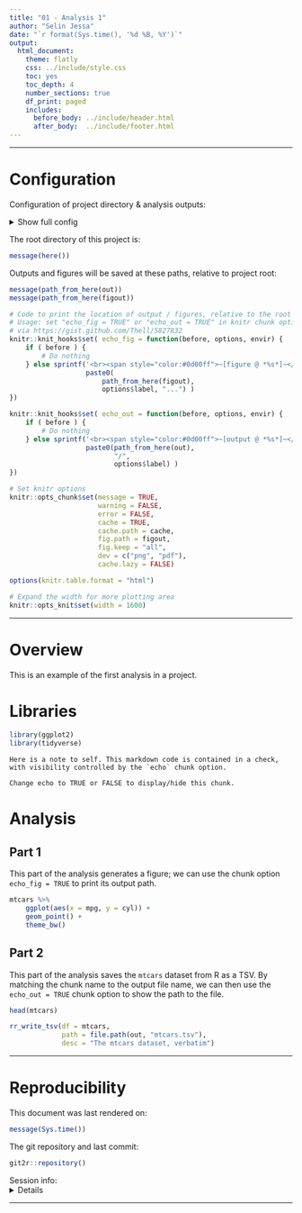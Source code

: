 ```yaml
---
title: "01 - Analysis 1"
author: "Selin Jessa"
date: "`r format(Sys.time(), '%d %B, %Y')`"
output:
  html_document:
    theme: flatly
    css: ../include/style.css
    toc: yes
    toc_depth: 4
    number_sections: true
    df_print: paged
    includes:
      before_body: ../include/header.html
      after_body:  ../include/footer.html
---
```


<!-- FRONT MATTER -->

<!-- Load custom CSS/JS for code folding -->
<link rel="stylesheet" type="text/css" href="../include/hideOutput.css">
<script src="../include/hideOutput.js"></script>

***

# Configuration

Configuration of project directory & analysis outputs:

<details><summary>Show full config</summary>

```r

library(here)
source(here("rr_helpers.R"))

# Set up outputs

# ...determines name of the subfolder of `outputs` and `figures`
doc_id     <- "01"

# ...specify where to save outputs
out        <- here("output", doc_id); dir.create(out, recursive = TRUE)
figout     <- here("figures", doc_id, "/")
cache      <- paste0("~/tmp/", basename(here()), "/", doc_id, "/")

```

</details>

The root directory of this project is:

```r

message(here())

```

Outputs and figures will be saved at these paths, relative to project root:

```r

message(path_from_here(out))
message(path_from_here(figout))

```

```r

# Code to print the location of output / figures, relative to the root
# Usage: set "echo_fig = TRUE" or "echo_out = TRUE" in knitr chunk options
# via https://gist.github.com/Thell/5827832
knitr::knit_hooks$set( echo_fig = function(before, options, envir) {
    if ( before ) {
        # Do nothing
    } else sprintf('<br><span style="color:#0d00ff">~[figure @ *%s*]~</span>',
                   paste0(
                       path_from_here(figout),
                       options$label, "...") )
})

knitr::knit_hooks$set( echo_out = function(before, options, envir) {
    if ( before ) {
        # Do nothing
    } else sprintf('<br><span style="color:#0d00ff">~[output @ *%s*]~</span>',
                   paste0(path_from_here(out),
                          "/",
                          options$label) )
})

# Set knitr options
knitr::opts_chunk$set(message = TRUE,
                      warning = FALSE,
                      error = FALSE,
                      cache = TRUE,
                      cache.path = cache,
                      fig.path = figout,
                      fig.keep = "all",
                      dev = c("png", "pdf"),
                      cache.lazy = FALSE)

options(knitr.table.format = "html") 

# Expand the width for more plotting area
knitr::opts_knit$set(width = 1600)

```

<!-- END OF FRONT MATTER -->

***

# Overview

This is an example of the first analysis in a project.

# Libraries

```r

library(ggplot2)
library(tidyverse)

```

```asis

Here is a note to self. This markdown code is contained in a check, 
with visibility controlled by the `echo` chunk option.

Change echo to TRUE or FALSE to display/hide this chunk.

```



# Analysis

## Part 1

This part of the analysis generates a figure; we can use the chunk option
`echo_fig = TRUE` to print its output path.

```r

mtcars %>% 
    ggplot(aes(x = mpg, y = cyl)) +
    geom_point() +
    theme_bw()

```

## Part 2

This part of the analysis saves the `mtcars` dataset from R as a TSV.
By matching the chunk name to the output file name, we can then use
the `echo_out = TRUE` chunk option to show the path to the file.

```r

head(mtcars)

rr_write_tsv(df = mtcars,
             path = file.path(out, "mtcars.tsv"),
             desc = "The mtcars dataset, verbatim")

```



***

# Reproducibility


This document was last rendered on:

```r

message(Sys.time())

```

The git repository and last commit:

```r

git2r::repository()

```

Session info:
<details>

```r

if ("devtools" %in% installed.packages()) {
    devtools::session_info()
} else sessionInfo()

```

</details>

***